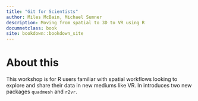 ```yaml
---
title: "Git for Scientists"
author: Miles McBain, Michael Sumner
description: Moving from spatial to 3D to VR using R
documnetclass: book
site: bookdown::bookdown_site
---
```


# About this

This workshop is for R users familiar with spatial workflows looking to explore
and share their data in new mediums like VR. In introduces two new packages
`quadmesh` and `r2vr`.

